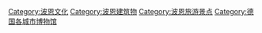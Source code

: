 [[Category:波恩文化|Category:波恩文化]]
[[Category:波恩建筑物|Category:波恩建筑物]]
[[Category:波恩旅游景点|Category:波恩旅游景点]]
[[Category:德国各城市博物馆|Category:德国各城市博物馆]]